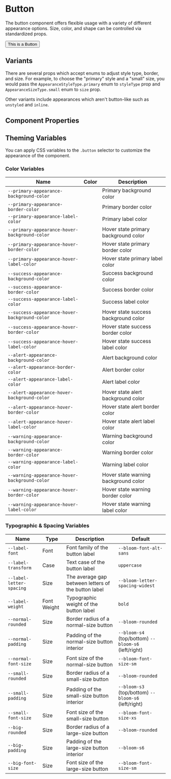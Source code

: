 
# Button

The button component offers flexible usage with a variety of different appearance options. Size, color, and shape can be controlled via standardized props.

<Canvas>
  <Button>This is a Button</Button>
</Canvas>

## Variants

There are several props which accept enums to adjust style type, border, and size. For example, to choose the "primary" style and a "small" size, you would pass the `AppearanceStyleType.primary` enum to `styleType` prop and `AppearanceSizeType.small` enum to `size` prop.

<Canvas>
  <Story id="actions-button--small-and-primary" />
</Canvas>

Other variants include appearances which aren't button-like such as `unstyled` and `inline`.

## Component Properties

<ArgsTable of={Button} />

## Theming Variables

You can apply CSS variables to the `.button` selector to customize the appearance of the component.

### Color Variables

| Name                                          | Color                                            | Description                          |
| --------------------------------------------- | ------------------------------------------------ | ------------------------------------ |
| `--primary-appearance-background-color`       | <Swatch colorVar="--bloom-color-primary" />      | Primary background color             |
| `--primary-appearance-border-color`           | <Swatch colorVar="--bloom-color-primary" />      | Primary border color                 |
| `--primary-appearance-label-color`            | <Swatch colorVar="--bloom-color-white" />        | Primary label color                  |
| `--primary-appearance-hover-background-color` | <Swatch colorVar="--bloom-color-primary-dark" /> | Hover state primary background color |
| `--primary-appearance-hover-border-color`     | <Swatch colorVar="--bloom-color-primary-dark" /> | Hover state primary border color     |
| `--primary-appearance-hover-label-color`      | <Swatch colorVar="--bloom-color-white" />        | Hover state primary label color      |
| `--success-appearance-background-color`       | <Swatch colorVar="--bloom-color-success" />      | Success background color             |
| `--success-appearance-border-color`           | <Swatch colorVar="--bloom-color-success" />      | Success border color                 |
| `--success-appearance-label-color`            | <Swatch colorVar="--bloom-color-white" />        | Success label color                  |
| `--success-appearance-hover-background-color` | <Swatch colorVar="--bloom-color-success-dark" /> | Hover state success background color |
| `--success-appearance-hover-border-color`     | <Swatch colorVar="--bloom-color-success" />      | Hover state success border color     |
| `--success-appearance-hover-label-color`      | <Swatch colorVar="--bloom-color-white" />        | Hover state success label color      |
| `--alert-appearance-background-color`         | <Swatch colorVar="--bloom-color-alert" />        | Alert background color               |
| `--alert-appearance-border-color`             | <Swatch colorVar="--bloom-color-alert" />        | Alert border color                   |
| `--alert-appearance-label-color`              | <Swatch colorVar="--bloom-color-white" />        | Alert label color                    |
| `--alert-appearance-hover-background-color`   | <Swatch colorVar="--bloom-color-alert-dark" />   | Hover state alert background color   |
| `--alert-appearance-hover-border-color`       | <Swatch colorVar="--bloom-color-alert" />        | Hover state alert border color       |
| `--alert-appearance-hover-label-color`        | <Swatch colorVar="--bloom-color-white" />        | Hover state alert label color        |
| `--warning-appearance-background-color`       | <Swatch colorVar="--bloom-color-warn" />         | Warning background color             |
| `--warning-appearance-border-color`           | <Swatch colorVar="--bloom-color-warn" />         | Warning border color                 |
| `--warning-appearance-label-color`            | <Swatch colorVar="--bloom-color-white" />        | Warning label color                  |
| `--warning-appearance-hover-background-color` | <Swatch colorVar="--bloom-color-warn-dark" />    | Hover state warning background color |
| `--warning-appearance-hover-border-color`     | <Swatch colorVar="--bloom-color-warn" />         | Hover state warning border color     |
| `--warning-appearance-hover-label-color`      | <Swatch colorVar="--bloom-color-white" />        | Hover state warning label color      |

### Typographic & Spacing Variables

| Name                     | Type        | Description                                         | Default                                             |
| ------------------------ | ----------- | --------------------------------------------------- | --------------------------------------------------- |
| `--label-font`           | Font        | Font family of the button label                     | `--bloom-font-alt-sans`                             |
| `--label-transform`      | Case        | Text case of the button label                       | `uppercase`                                         |
| `--label-letter-spacing` | Size        | The average gap between letters of the button label | `--bloom-letter-spacing-widest`                     |
| `--label-weight`         | Font Weight | Typographic weight of the button label              | `bold`                                              |
| `--normal-rounded`       | Size        | Border radius of a normal-size button               | `--bloom-rounded`                                   |
| `--normal-padding`       | Size        | Padding of the normal-size button interior          | `--bloom-s4` (top/bottom) `--bloom-s6` (left/right) |
| `--normal-font-size`     | Size        | Font size of the normal-size button                 | `--bloom-font-size-sm`                              |
| `--small-rounded`        | Size        | Border radius of a small-size button                | `--bloom-rounded`                                   |
| `--small-padding`        | Size        | Padding of the small-size button interior           | `--bloom-s3` (top/bottom) `--bloom-s6` (left/right) |
| `--small-font-size`      | Size        | Font size of the small-size button                  | `--bloom-font-size-xs`                              |
| `--big-rounded`          | Size        | Border radius of a large-size button                | `--bloom-rounded`                                   |
| `--big-padding`          | Size        | Padding of the large-size button interior           | `--bloom-s6`                                        |
| `--big-font-size`        | Size        | Font size of the large-size button                  | `--bloom-font-size-sm`                              |
